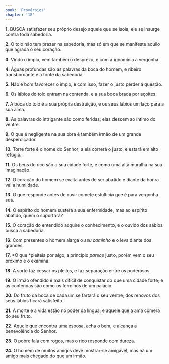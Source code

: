 ```yaml
---
book: 'Provérbios'
chapter: '18'
---
```


**1.** BUSCA satisfazer seu próprio desejo aquele que se isola; ele se insurge contra toda sabedoria.

**2.** O tolo não tem prazer na sabedoria, mas só em que se manifeste aquilo que agrada o seu coração.

**3.** Vindo o ímpio, vem também o desprezo, e com a ignomínia a vergonha.

**4.** Águas profundas são as palavras da boca do homem, e ribeiro transbordante é a fonte da sabedoria.

**5.** Não é bom favorecer o ímpio, e com isso, fazer o justo perder a questão.

**6.** Os lábios do tolo entram na contenda, e a sua boca brada por açoites.

**7.** A boca do tolo é a sua própria destruição, e os seus lábios um laço para a sua alma.

**8.** As palavras do intrigante são como feridas; elas descem ao íntimo do ventre.

**9.** O que é negligente na sua obra é também irmão de um grande desperdiçador.

**10.** Torre forte é o nome do Senhor; a ela correrá o justo, e estará em alto refúgio.

**11.** Os bens do rico são a sua cidade forte, e como uma alta muralha na sua imaginação.

**12.** O coração do homem se exalta antes de ser abatido e diante da honra vai a humildade.

**13.** O que responde antes de ouvir comete estultícia que é para vergonha sua.

**14.** O espírito do homem susterá a sua enfermidade, mas ao espírito abatido, quem o suportará?

**15.** O coração do entendido adquire o conhecimento, e o ouvido dos sábios busca a sabedoria.

**16.** Com presentes o homem alarga o *seu caminho* e o leva diante dos grandes.

**17.** *O que *pleiteia por algo, a princípio *parece* justo, porém vem o seu próximo e o examina.

**18.** A sorte faz cessar os pleitos, e faz separação entre os poderosos.

**19.** O irmão ofendido é mais difícil de conquistar do que uma cidade forte; e as contendas são como os ferrolhos de um palácio.

**20.** Do fruto da boca de cada um se fartará o seu ventre; dos renovos dos seus lábios ficará satisfeito.

**21.** A morte e a vida estão no poder da língua; e aquele que a ama comerá do seu fruto.

**22.** Aquele que encontra uma esposa, acha o bem, e alcança a benevolência do Senhor.

**23.** O pobre fala com rogos, mas o rico responde com dureza.

**24.** O homem de muitos amigos deve mostrar-se amigável, mas há um amigo mais chegado do que um irmão.